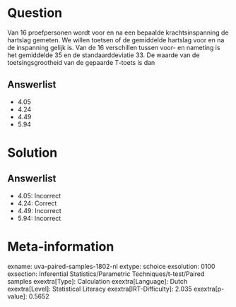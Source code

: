 Question
========

Van 16 proefpersonen wordt voor en na een bepaalde krachtsinspanning de
hartslag gemeten. We willen toetsen of de gemiddelde hartslag voor en na
de inspanning gelijk is. Van de 16 verschillen tussen voor- en nameting
is het gemiddelde 35 en de standaarddeviatie 33. De waarde van de
toetsingsgrootheid van de gepaarde T-toets is dan

Answerlist
----------

* 4.05
* 4.24
* 4.49
* 5.94

Solution
========

Answerlist
----------

* 4.05: Incorrect
* 4.24: Correct
* 4.49: Incorrect
* 5.94: Incorrect

Meta-information
================
exname: uva-paired-samples-1802-nl
extype: schoice
exsolution: 0100
exsection: Inferential Statistics/Parametric Techniques/t-test/Paired samples
exextra[Type]: Calculation
exextra[Language]: Dutch
exextra[Level]: Statistical Literacy
exextra[IRT-Difficulty]: 2.035
exextra[p-value]: 0.5652
